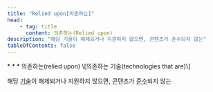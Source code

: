 ```yaml
---
title: "Relied upon[의존하는]"
head:
    - tag: title
      content: 의존하는(Relied upon)
description: "해당 기술이 해제되거나 지원하지 않으면, 콘텐츠가 준수되지 않는"
tableOfContents: false
---
```


<Badge text="WCAG2" variant="note" size="large" />
* * *
의존하는(<span lang="en">relied upon</span>) \[의존하는 기술(<span lang="en">technologies that are</span>)\]

해당 [기술](./technologies "사용자 에이전트가 렌더링, 재생 또는 실행할 인코딩 명령을 위한 메커니즘")이 해제되거나 지원하지 않으면, 콘텐츠가 [준수](./conform "표준, 가이드라인 또는 명세서의 모든 요구사항을 충족하는 것")되지 않는